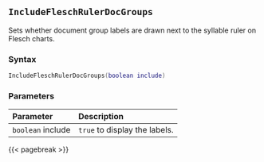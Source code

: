 ## `IncludeFleschRulerDocGroups`

Sets whether document group labels are drawn next to the syllable ruler on Flesch charts.

### Syntax {-}

``` .lua
IncludeFleschRulerDocGroups(boolean include)
```

### Parameters {-}

**Parameter** | **Description**
| :-- | :-- |
| `boolean` include | `true` to display the labels. |

{{< pagebreak >}}